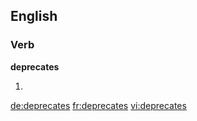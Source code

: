 
==English==

===Verb===
'''deprecates'''

# {{third-person singular of|[[deprecate]]}}

[[de:deprecates]]
[[fr:deprecates]]
[[vi:deprecates]]